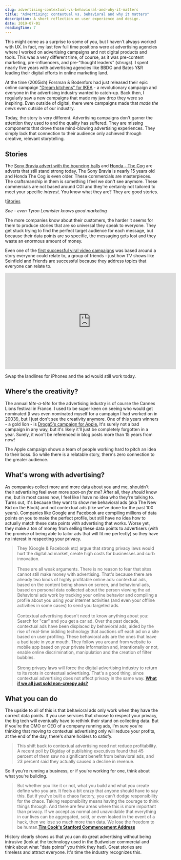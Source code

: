 ```yaml
---
slug: advertising-contextual-vs-behavioral-and-why-it-matters
title: "Advertising: contextual vs. behavioral and why it matters"
description: A short reflection on user experience and design.
date: 2019-07-01
readingTime: 7
---
```


This might come as a surprise to some of you, but I haven't always worked with UX. In fact, my last few full time positions were at advertising agencies where I worked on advertising campaigns and not digital products and tools. This was a very different time, of course, as it was pre-content marketing, pre-influencers, and pre-"thought leaders" (_shrugs_). I spent nearly five years with advertising agencies like BBDO and Bates Y&R leading their digital efforts in online marketing land.

At the time (2005ish) Forsman & Bodenfors had just released their epic online campaign <a href="https://forsman.co/work/ikea/dreamkitchen-for-everyone">"Dream kitchens" for IKEA</a> - a revolutionary campaign and everyone in the advertising industry wanted to catch-up. Back then, I regularly saw a new campaigns that made my jaw drop they were so inspiring. Even outside of digital, there were campaigns made that _made the news_ even outside of our industry.

Today, the story is very different. Advertising campaigns don't garner the attention they used to and the quality has suffered. They are missing components that drove those mind-blowing advertising experiences. They simply lack that connection to their audience only achieved through creative, relevant storytelling.

## Stories

The <a href="https://www.youtube.com/watch?v=spB4ezsQ6II">Sony Bravia advert with the bouncing balls</a> and <a href="https://www.youtube.com/watch?v=_ve4M4UsJQo">Honda - The Cog</a> are adverts that still stand strong today. The Sony Bravia is nearly 15 years old and Honda The Cog is even older. These commercials are masterpieces. The craftsmanship in them is something I feel we don't see anymore. These commercials are not based around CGI and they're certainly not tailored to meet your specific _interest._ You know what they are? They are good stories.

!<a href="/images/articles/stories.webp">Stories</a>

_See - even Tyron Lannister knows good marketing_

The more companies know about their customers, the harder it seems for them to produce stories that are so universal they speak to everyone. They get stuck trying to find the perfect target audience for each message, but because their data points are so specific, the messaging gets lost and they waste an enormous amount of money.

Even one of the <a href="https://www.youtube.com/watch?v=tauYnVE6ykU">first successful viral video campaigns</a> was based around a story everyone could relate to, a group of friends - just how TV shows like Seinfield and Friends are successful because they address topics that everyone can relate to.

<iframe width="560" height="315" src="https://www.youtube.com/embed/tauYnVE6ykU" frameborder="0" allow="accelerometer; autoplay; encrypted-media; gyroscope; picture-in-picture" allowfullscreen></iframe>

Swap the landlines for iPhones and the ad would still work today.

## Where's the creativity?

The annual _tête-a-tête_ for the advertising industry is of course the Cannes Lions festival in France. I used to be super keen on seeing who would get nominated (I was even nominated myself for a campaign I had worked on in 2003!), but I just don't see the creativity anymore. One of this years winners - a gold lion - is <a href="https://www.youtube.com/watch?v=G9TdA8d5aaU">Droga5's campaign for Apple.</a> It's surely not a bad campaign in any way, but it's likely it'll just be completely forgotten in a year. Surely, it won't be referenced in blog posts more than 15 years from now!

The Apple campaign shows a team of people working hard to pitch an idea to their boss. So while there is a relatable story, there's zero connection to the greater audience.

## What's wrong with advertising?

As companies collect more and more data about you and me, shouldn't their advertising feel even more spot-on _for me_? After all, they _should_ know me, but in most cases now, I feel like I have no idea who they're talking to. Turns out, it's because they want to show me behavioral ads (aka The New Kid on the Block) and not contextual ads (like we've done for the past 100 years). Companies like Google and Facebook are compiling millions of data points on you to make the perfect profile, but still have no idea how to actually match these data points with advertising that works. Worse yet, they make a ton of money from selling these data points to advertisers (with the promise of being able to tailor ads that will fit me perfectly) so they have no interest in respecting your privacy.

> They (Google & Facebook etc) argue that strong privacy laws would hurt the digital ad market, create high costs for businesses and curb innovation.
> <br /><br />
> These are all weak arguments. There is no reason to fear that sites cannot still make money with advertising. That's because there are already two kinds of highly profitable online ads: contextual ads, based on the content being shown on screen, and behavioral ads, based on personal data collected about the person viewing the ad. Behavioral ads work by tracking your online behavior and compiling a profile about you using your internet activities (and even your offline activities in some cases) to send you targeted ads.
> <br /><br />
> Contextual advertising doesn't need to know anything about you: Search for "car" and you get a car ad. Over the past decade, contextual ads have been displaced by behavioral ads, aided by the rise of real-time bidding technology that auctions off each ad on a site based on user profiling. These behavioral ads are the ones that leave a bad taste in your mouth. They follow you around from website to mobile app based on your private information and, intentionally or not, enable online discrimination, manipulation and the creation of filter bubbles.<br /><br />
> Strong privacy laws will force the digital advertising industry to return to its roots in contextual advertising. That's a good thing, since contextual advertising does not affect privacy in the same way.
> **<a href="https://www.nytimes.com/2019/06/19/opinion/facebook-google-privacy.html">What if we all just sold non-creepy ads?</a>**

## What you can do

The upside to all of this is that behavioral ads only work when they have the correct data points. If you use services that choose to respect your privacy, the big tech will eventually have to rethink their stand on collecting data. But if you're the CMO or CEO of a company running ads, I'm sure you're thinking that moving to contextual advertising only will reduce your profits, at the end of the day, there's share holders to satisfy.

> This shift back to contextual advertising need not reduce profitability. A recent poll by Digiday of publishing executives found that 45 percent of them saw no significant benefit from behavioral ads, and 23 percent said they actually caused a decline in revenue.

So if you're running a business, or if you're working for one, think about what you're building.

> But whether you like it or not, what you build and what you create define who you are. It feels a bit crazy that anyone should have to say this. But if you've built a chaos factory, you can't dodge responsibility for the chaos. Taking responsibility means having the courage to think things through. And there are few areas where this is more important than privacy. If we accept as normal and unavoidable that everything in our lives can be aggregated, sold, or even leaked in the event of a hack, then we lose so much more than data. We lose the freedom to be human.**<a href="/tim-cook-stanford/">Tim Cook's Stanford Commencement Address</a>**

History clearly shows us that you can do great advertising without being intrusive (look at the technology used in the Budweiser commercial and think about what "data points" you think they had). Great stories are timeless and attract everyone. It's time the industry recognizes this.
